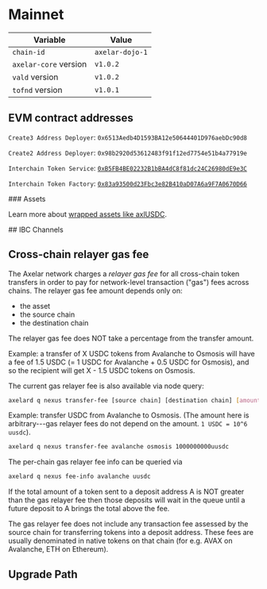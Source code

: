 # Mainnet



| Variable              | Value           |
| --------------------- | --------------- |
| `chain-id`            | `axelar-dojo-1` |
| `axelar-core` version | `v1.0.2`        |
| `vald` version        | `v1.0.2`        |
| `tofnd` version       | `v1.0.1`        |

## EVM contract addresses

<div className="flex flex-col gap-10 mt-4">
  
<EVMChains client:only/>
<div>
 
`Create3 Address Deployer`: `0x6513Aedb4D1593BA12e50644401D976aebDc90d8`

`Create2 Address Deployer`: `0x98b2920d53612483f91f12ed7754e51b4a77919e`

`Interchain Token Service`: [`0xB5FB4BE02232B1bBA4dC8f81dc24C26980dE9e3C`](https://etherscan.io/address/0xB5FB4BE02232B1bBA4dC8f81dc24C26980dE9e3C)

`Interchain Token Factory`: [`0x83a93500d23Fbc3e82B410aD07A6a9F7A0670D66`](https://etherscan.io/address/0x83a93500d23Fbc3e82B410aD07A6a9F7A0670D66)
</div>
</div>

<div className="space-y-1 mt-4">
  ### Assets 
  
  Learn more about [wrapped assets like axlUSDC](/learn/axlusdc).

  <EVMAssets client:only environment="mainnet" />
</div>

<div className="space-y-1 mt-4">
  ## IBC Channels
  <IBCChannels client:only environment="mainnet" />
</div>

## Cross-chain relayer gas fee

The Axelar network charges a _relayer gas fee_ for all cross-chain token transfers in order to pay for network-level transaction ("gas") fees across chains.
The relayer gas fee amount depends only on:

- the asset
- the source chain
- the destination chain

<Callout emoji="💡">
  The relayer gas fee does NOT take a percentage from the transfer amount.
</Callout>

<div className="space-y-1 mt-4">
  <TransferFeeCalculator client:only environment="mainnet" />
</div>

Example: a transfer of X USDC tokens from Avalanche to Osmosis will have a fee of 1.5 USDC (= 1 USDC for Avalanche + 0.5 USDC for Osmosis),
and so the recipient will get X - 1.5 USDC tokens on Osmosis.

The current gas relayer fee is also available via node query:

```bash
axelard q nexus transfer-fee [source chain] [destination chain] [amount]
```

Example: transfer USDC from Avalanche to Osmosis. (The amount here is arbitrary---gas relayer fees do not depend on the amount. `1 USDC = 10^6 uusdc`).

```bash
axelard q nexus transfer-fee avalanche osmosis 1000000000uusdc
```

The per-chain gas relayer fee info can be queried via

```bash
axelard q nexus fee-info avalanche uusdc
```

If the total amount of a token sent to a deposit address A is NOT greater than the gas relayer fee
then those deposits will wait in the queue until a future deposit to A brings the total above the fee.

The gas relayer fee does not include any transaction fee assessed by the source chain for transferring tokens into a deposit address. These fees are usually denominated in native tokens on that chain (for e.g. AVAX on Avalanche, ETH on Ethereum).

## Upgrade Path





<UpgradePath />





